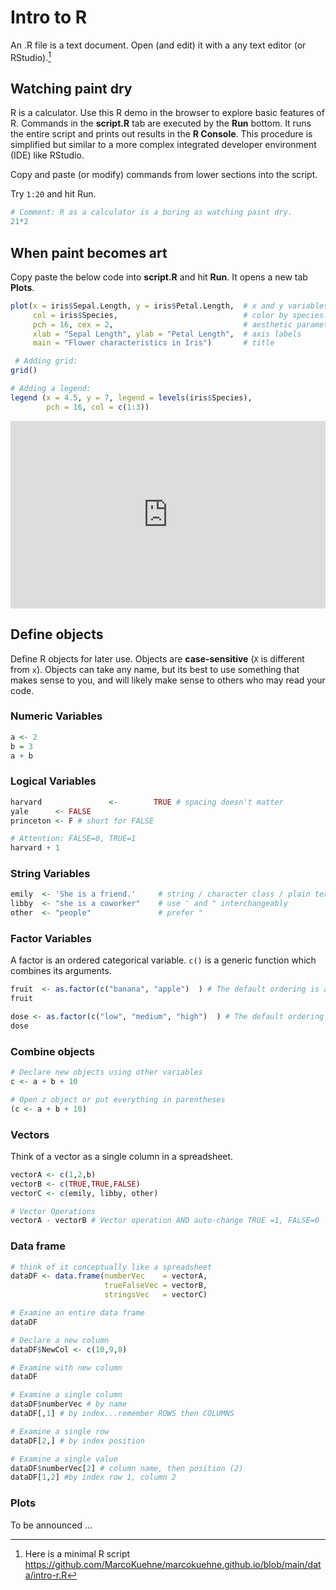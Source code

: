<!-- # (PART) Data Analysis {-}  -->

# Intro to R {-}
<!-- Comments start with one or multiple hash tags.  -->
<!-- http://seminars-in-applied-economics.de/wp-content/uploads/2020/08/SOEP_Practice_1.txt -->

An .R file is a text document. Open (and edit) it with a any text editor (or RStudio).^[Here is a minimal R script <https://github.com/MarcoKuehne/marcokuehne.github.io/blob/main/data/intro-r.R>] 

<!-- You can collapse sections in RStudio. -->
<!-- You can navigate between sections in RStudio. -->
<!-- Check out your four panels and what they contain. -->
<!-- You can run/execute code in the console.  -->
<!-- Type or copy commands in the console and hit enter.  -->
<!-- Alternatively click 'run' in RStudio. -->
<!-- Alternatively use shortcuts like STRG + ENTER (run 1 line) -->

## Watching paint dry {-}

<!-- ```{r, include=FALSE} -->
<!-- tutorial::go_interactive(greedy=FALSE) -->
<!-- ``` -->

<!-- By default, `tutorial` will convert all R chunks. -->

R is a calculator. Use this R demo in the browser to explore basic features of R. Commands in the  **script.R** tab are executed by the **Run** bottom. It runs the entire script and prints out results in the **R Console**. This procedure is simplified but similar to a more complex integrated developer environment (IDE) like RStudio.

<!-- <script src=https://cdn.datacamp.com/datacamp-light-latest.min.js></script> -->
<script type="text/javascript" src="//cdn.datacamp.com/dcl-react.js.gz"></script>

Copy and paste (or modify) commands from lower sections into the script. 

::: {.challenge}
Try `1:20` and hit Run.
:::

```r
# Comment: R as a calculator is a boring as watching paint dry.
21*2 
```

## When paint becomes art {-}

Copy paste the below code into **script.R** and hit **Run**. It opens a new tab **Plots**. 

```r
plot(x = iris$Sepal.Length, y = iris$Petal.Length,  # x and y variables
     col = iris$Species,                            # color by species! 
     pch = 16, cex = 2,                             # aesthetic parameters 
     xlab = "Sepal Length", ylab = "Petal Length",  # axis labels
     main = "Flower characteristics in Iris")       # title

 # Adding grid: 
grid()

# Adding a legend: 
legend (x = 4.5, y = 7, legend = levels(iris$Species), 
        pch = 16, col = c(1:3))
```

<iframe width='100%' height='300' src='https://rdrr.io/snippets/embed/' frameborder='0'></iframe>

<!-- Help, check the note of the pie chart function ?pie -->

## Define objects {-}

Define R objects for later use. Objects are **case-sensitive** (`X` is different from `x`). Objects can take any name, but its best to use something that makes sense to you, and will likely make sense to others who may read your code.

### Numeric Variables {-}
```r
a <- 2
b = 3
a + b
```

### Logical Variables {-}

```r
harvard               <-        TRUE # spacing doesn't matter
yale      <- FALSE
princeton <- F # short for FALSE

# Attention: FALSE=0, TRUE=1
harvard + 1
```

### String Variables {-}

```r
emily  <- 'She is a friend.'     # string / character class / plain text
libby  <- "she is a coworker"    # use ' and " interchangeably
other  <- "people"               # prefer "
``` 

### Factor Variables {-}

A factor is an ordered categorical variable. `c()` is a generic function which combines its arguments. 

```r
fruit  <- as.factor(c("banana", "apple")  ) # The default ordering is alphabetic
fruit

dose <- as.factor(c("low", "medium", "high")  ) # The default ordering is alphabetic
dose
```

### Combine objects {-}

```r
# Declare new objects using other variables
c <- a + b + 10

# Open z object or put everything in parentheses
(c <- a + b + 10)
```

### Vectors {-}

Think of a vector as a single column in a spreadsheet.

```r
vectorA <- c(1,2,b)
vectorB <- c(TRUE,TRUE,FALSE)
vectorC <- c(emily, libby, other) 

# Vector Operations
vectorA - vectorB # Vector operation AND auto-change TRUE =1, FALSE=0
```

### Data frame {-}

```r
# think of it conceptually like a spreadsheet
dataDF <- data.frame(numberVec    = vectorA,
                     trueFalseVec = vectorB,
                     stringsVec   = vectorC)

# Examine an entire data frame  
dataDF
```

```r
# Declare a new column
dataDF$NewCol <- c(10,9,8)

# Examine with new column
dataDF

# Examine a single column
dataDF$numberVec # by name
dataDF[,1] # by index...remember ROWS then COLUMNS

# Examine a single row
dataDF[2,] # by index position

# Examine a single value
dataDF$numberVec[2] # column name, then position (2)
dataDF[1,2] #by index row 1, column 2
```


### Plots {-}

To be announced ... 

